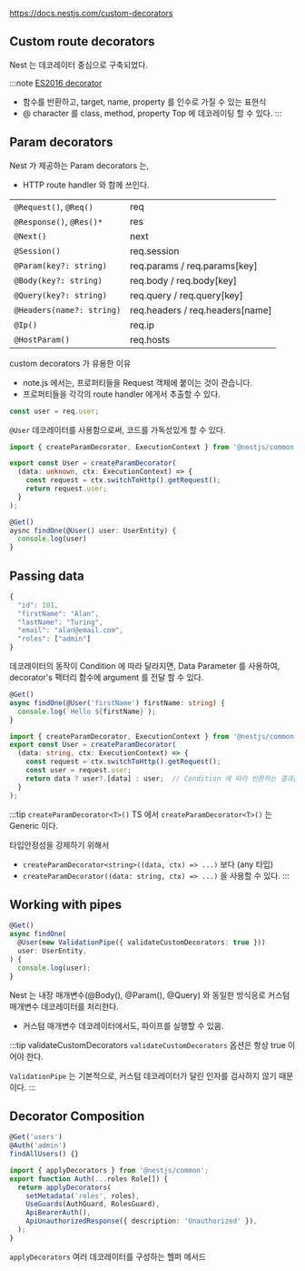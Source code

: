 https://docs.nestjs.com/custom-decorators

## Custom route decorators

Nest 는 데코레이터 중심으로 구축되었다.

:::note [ES2016 decorator](https://medium.com/google-developers/exploring-es7-decorators-76ecb65fb841)
- 함수를 반환하고, target, name, property 를 인수로 가질 수 있는 표현식
- @ character 를 class, method, property Top 에 데코레이팅 할 수 있다.
:::


## Param decorators
Nest 가 제공하는 Param decorators 는,
- HTTP route handler 와 함께 쓰인다.

|  |  |
|---|---|
| `@Request()`, `@Req()`	| req |
| `@Response()`, `@Res()*`	| res |
| `@Next()` |	next |
| `@Session()` | req.session |
| `@Param(key?: string)` |	req.params / req.params[key] |
| `@Body(key?: string)` |	req.body / req.body[key] |
| `@Query(key?: string)` |	req.query / req.query[key] |
| `@Headers(name?: string)` |	req.headers / req.headers[name] |
| `@Ip()` |	req.ip |
| `@HostParam()` | 	req.hosts |


custom decorators 가 유용한 이유
- note.js 에서는, 프로퍼티들을 Request 객체에 붙이는 것이 관습니다.
- 프로퍼티들을 각각의 route handler 에게서 추출할 수 있다.
```typescript
const user = req.user;
```

`@User` 데코레이터를 사용함으로써, 코드를 가독성있게 할 수 있다.
```typescript title="user.decorator.ts"
import { createParamDecorator, ExecutionContext } from '@nestjs/common';

export const User = createParamDecorator(
  (data: unknown, ctx: ExecutionContext) => {
    const request = ctx.switchToHttp().getRequest();
    return request.user;
  }
);
```
```typescript
@Get()
aysnc findOne(@User() user: UserEntity) {
  console.log(user)
}
```

## Passing data
```typescript title="사용자 Entity"
{
  "id": 101,
  "firstName": "Alan",
  "lastName": "Turing",
  "email": "alan@email.com",
  "roles": ["admin"]
}
```
데코레이터의 동작이 Condition 에 따라 달라지면, Data Parameter 를 사용하여, <br/>
decorator's 팩터리 함수에 argument 를 전달 할 수 있다.

```typescript title="key 로 request 객체에서 속성을 추출하는 커스텀 데코레이터"
@Get()
async findOne(@User('firstName') firstName: string) {
  console.log(`Hello ${firstName}`);
}
```

```typescript title="user.decorator.ts"
import { createParamDecorator, ExecutionContext } from '@nestjs/common';
export const User = createParamDecorator(
  (data: string, ctx: ExecutionContext) => {
    const request = ctx.switchToHttp().getRequest();
    const user = request.user;
    return data ? user?.[data] : user;  // Condition 에 따라 반환하는 결과값이 다름
  }
);
```

:::tip `createParamDecorator<T>()`
TS 에서 `createParamDecorator<T>()` 는 Generic 이다.

타입안정성을 강제하기 위해서
- `createParamDecorator<string>((data, ctx) => ...)` 보다 (any 타입)
- `createParamDecorator((data: string, ctx) => ...)` 을 사용할 수 있다.
:::


## Working with pipes
```typescript
@Get()
async findOne(
  @User(new ValidationPipe({ validateCustomDecorators: true }))
  user: UserEntity,
) {
  console.log(user);
}
```

Nest 는 내장 매개변수(@Body(), @Param(), @Query) 와 동일한 방식응로 커스텀 매개변수 데코레이터를 처리한다.
- 커스텀 매개변수 데코레이터에서도, 파이프를 실행할 수 있음.

:::tip validateCustomDecorators
`validateCustomDecorators` 옵션은 항상 true 이어야 한다.

`ValidationPipe` 는 기본적으로, 커스텀 데코레이터가 달린 인자를 검사하지 않기 때문이다.
:::

## Decorator Composition

```typescript
@Get('users')
@Auth('admin')
findAllUsers() {}
```

```typescript title="auth.decorator.ts :: 인증과 관련된 모든 데코레이터를 단일 데코레이터로 결합"
import { applyDecorators } from '@nestjs/common';
export function Auth(...roles Role[]) {
  return applyDecorators(
    setMetadata('roles', roles),
    UseGuards(AuthGuard, RolesGuard),
    ApiBearerAuth(),
    ApiUnauthorizedResponse({ description: 'Unauthorized' }),
  );
}
```
`applyDecorators` 여러 데코레이터를 구성하는 헬퍼 메서드
